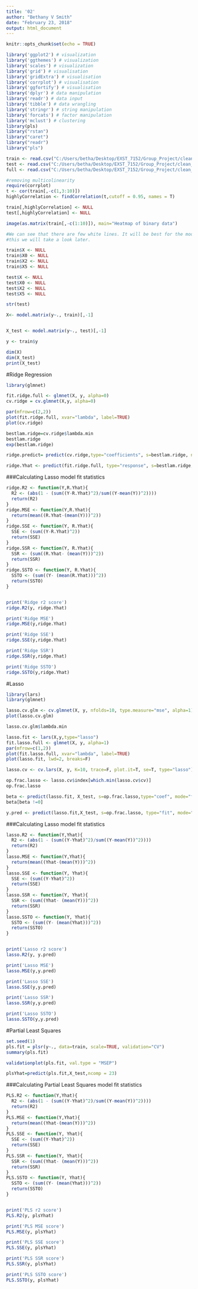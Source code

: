 ---
title: '02'
author: "Bethany V Smith"
date: "February 23, 2018"
output: html_document
---

```{r setup, include=FALSE}
knitr::opts_chunk$set(echo = TRUE)
```

```{r}
library('ggplot2') # visualization
library('ggthemes') # visualization
library('scales') # visualization
library('grid') # visualisation
library('gridExtra') # visualisation
library('corrplot') # visualisation
library('ggfortify') # visualisation
library('dplyr') # data manipulation
library('readr') # data input
library('tibble') # data wrangling
library('stringr') # string manipulation
library('forcats') # factor manipulation
library('mclust') # clustering
library(pls)
library("rstan")
library("caret")
library("readr")
library("pls")
```

```{r}
train <- read.csv("C:/Users/betha/Desktop/EXST_7152/Group_Project/clean_train.csv")
test <- read.csv("C:/Users/betha/Desktop/EXST_7152/Group_Project/clean_test.csv")
full <- read.csv("C:/Users/betha/Desktop/EXST_7152/Group_Project/clean_full.csv")
```

```{r}
#removing multicolinearity
require(corrplot)
t <- cor(train[,-c(1,3:10)])
highlyCorrelation <- findCorrelation(t,cutoff = 0.95, names = T)

train[,highlyCorrelation] <- NULL
test[,highlyCorrelation] <- NULL
```

```{r}
image(as.matrix(train[,-c(1:10)]), main="Heatmap of binary data")

#We can see that there are few white lines. It will be best for the model if we just remove it.
#this we will take a look later.
```


```{r}
train$X <- NULL
train$X0 <- NULL
train$X2 <- NULL
train$X5 <- NULL

test$X <- NULL
test$X0 <- NULL
test$X2 <- NULL
test$X5 <- NULL
```




```{r}
str(test)
```





```{r}
X<- model.matrix(y~., train)[,-1]


X_test <- model.matrix(y~., test)[,-1]

y <- train$y


```

```{r}
dim(X)
dim(X_test)
print(X_test)
```




#Ridge Regression


```{r}
library(glmnet)
```

```{r}
fit.ridge.full <- glmnet(X, y, alpha=0)
cv.ridge = cv.glmnet(X,y, alpha=0)

par(mfrow=c(2,2))
plot(fit.ridge.full, xvar="lambda", label=TRUE)
plot(cv.ridge)

```






```{r}
bestlam.ridge=cv.ridge$lambda.min
bestlam.ridge
exp(bestlam.ridge)
```


```{r}
ridge.predict= predict(cv.ridge,type="coefficients", s=bestlam.ridge, newx = X_test)


```

```{r}
ridge.Yhat <- predict(fit.ridge.full, type="response", s=bestlam.ridge, newx=X_test)
```

###Calculating Lasso model fit statistics

```{r}

ridge.R2 <- function(Y,R.Yhat){
  R2 <- (abs(1 - (sum((Y-R.Yhat)^2)/sum((Y-mean(Y))^2))))
  return(R2)
}
ridge.MSE <- function(Y,R.Yhat){
  return(mean((R.Yhat-(mean(Y)))^2))
}
ridge.SSE <- function(Y, R.Yhat){
  SSE <- (sum((Y-R.Yhat)^2))
  return(SSE)
}
ridge.SSR <- function(Y, R.Yhat){
  SSR <- (sum((R.Yhat- (mean(Y)))^2))
  return(SSR)
}
ridge.SSTO <- function(Y, R.Yhat){
  SSTO <- (sum((Y- (mean(R.Yhat)))^2))
  return(SSTO)
}



```


```{r}
print('Ridge r2 score')
ridge.R2(y, ridge.Yhat) 
```

```{r}
print('Ridge MSE')
ridge.MSE(y,ridge.Yhat)
```

```{r}
print('Ridge SSE')
ridge.SSE(y,ridge.Yhat)
```

```{r}
print('Ridge SSR')
ridge.SSR(y,ridge.Yhat)
```

```{r}
print('Ridge SSTO')
ridge.SSTO(y,ridge.Yhat)
```


#Lasso

```{r}
library(lars)
library(glmnet)
```

```{r}
lasso.cv.glm <- cv.glmnet(X, y, nfolds=10, type.measure="mse", alpha=1)
plot(lasso.cv.glm)
```
```{r}
lasso.cv.glm$lambda.min
```

```{r}

lasso.fit <- lars(X,y,type="lasso")
fit.lasso.full <- glmnet(X, y, alpha=1)
par(mfrow=c(1,2))
plot(fit.lasso.full, xvar="lambda", label=TRUE)
plot(lasso.fit, lwd=2, breaks=F)
```

```{r}

lasso.cv <- cv.lars(X, y, K=10, trace=F, plot.it=T, se=T, type="lasso")

```

```{r}
op.frac.lasso <- lasso.cv$index[which.min(lasso.cv$cv)]
op.frac.lasso
```




```{r}
beta <- predict(lasso.fit, X_test, s=op.frac.lasso,type="coef", mode="fraction")$coef
beta[beta !=0]

```

```{r}
y.pred <- predict(lasso.fit,X_test, s=op.frac.lasso, type="fit", mode="fraction")$fit

```



###Calculating Lasso model fit statistics

```{r}

lasso.R2 <- function(Y,Yhat){
  R2 <- (abs(1 - (sum((Y-Yhat)^2)/sum((Y-mean(Y))^2))))
  return(R2)
}
lasso.MSE <- function(Y,Yhat){
  return(mean((Yhat-(mean(Y)))^2))
}
lasso.SSE <- function(Y, Yhat){
  SSE <- (sum((Y-Yhat)^2))
  return(SSE)
}
lasso.SSR <- function(Y, Yhat){
  SSR <- (sum((Yhat- (mean(Y)))^2))
  return(SSR)
}
lasso.SSTO <- function(Y, Yhat){
  SSTO <- (sum((Y- (mean(Yhat)))^2))
  return(SSTO)
}



```

```{r}
print('Lasso r2 score')
lasso.R2(y, y.pred) 
```

```{r}
print('Lasso MSE')
lasso.MSE(y,y.pred)
```

```{r}
print('Lasso SSE')
lasso.SSE(y,y.pred)
```

```{r}
print('Lasso SSR')
lasso.SSR(y,y.pred)
```

```{r}
print('Lasso SSTO')
lasso.SSTO(y,y.pred)
```


#Partial Least Squares




```{r}
set.seed(1)
pls.fit = plsr(y~., data=train, scale=TRUE, validation="CV")
summary(pls.fit)
```



```{r}
validationplot(pls.fit, val.type = "MSEP")
```

```{r}
plsYhat=predict(pls.fit,X_test,ncomp = 23)

```
###Calculating Partial Least Squares model fit statistics

```{r}

PLS.R2 <- function(Y,Yhat){
  R2 <- (abs(1 - (sum((Y-Yhat)^2)/sum((Y-mean(Y))^2))))
  return(R2)
}
PLS.MSE <- function(Y,Yhat){
  return(mean((Yhat-(mean(Y)))^2))
}
PLS.SSE <- function(Y, Yhat){
  SSE <- (sum((Y-Yhat)^2))
  return(SSE)
}
PLS.SSR <- function(Y, Yhat){
  SSR <- (sum((Yhat- (mean(Y)))^2))
  return(SSR)
}
PLS.SSTO <- function(Y, Yhat){
  SSTO <- (sum((Y- (mean(Yhat)))^2))
  return(SSTO)
}



```

```{r}
print('PLS r2 score')
PLS.R2(y, plsYhat) 
```

```{r}
print('PLS MSE score')
PLS.MSE(y, plsYhat) 
```

```{r}
print('PLS SSE score')
PLS.SSE(y, plsYhat) 
```

```{r}
print('PLS SSR score')
PLS.SSR(y, plsYhat) 
```

```{r}
print('PLS SSTO score')
PLS.SSTO(y, plsYhat) 
```


